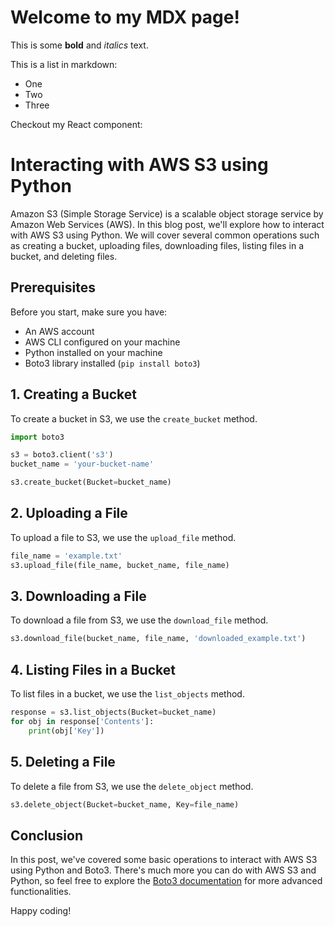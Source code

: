 # Welcome to my MDX page!

This is some **bold** and _italics_ text.

This is a list in markdown:

- One
- Two
- Three

Checkout my React component:

# Interacting with AWS S3 using Python

Amazon S3 (Simple Storage Service) is a scalable object storage service by Amazon Web Services (AWS). In this blog post, we'll explore how to interact with AWS S3 using Python. We will cover several common operations such as creating a bucket, uploading files, downloading files, listing files in a bucket, and deleting files.

## Prerequisites
Before you start, make sure you have:
- An AWS account
- AWS CLI configured on your machine
- Python installed on your machine
- Boto3 library installed (`pip install boto3`)

## 1. Creating a Bucket
To create a bucket in S3, we use the `create_bucket` method.

```python
import boto3

s3 = boto3.client('s3')
bucket_name = 'your-bucket-name'

s3.create_bucket(Bucket=bucket_name)
```

## 2. Uploading a File
To upload a file to S3, we use the `upload_file` method.

```python
file_name = 'example.txt'
s3.upload_file(file_name, bucket_name, file_name)
```

## 3. Downloading a File
To download a file from S3, we use the `download_file` method.

```python
s3.download_file(bucket_name, file_name, 'downloaded_example.txt')
```

## 4. Listing Files in a Bucket
To list files in a bucket, we use the `list_objects` method.

```python
response = s3.list_objects(Bucket=bucket_name)
for obj in response['Contents']:
    print(obj['Key'])
```

## 5. Deleting a File
To delete a file from S3, we use the `delete_object` method.

```python
s3.delete_object(Bucket=bucket_name, Key=file_name)
```

## Conclusion
In this post, we've covered some basic operations to interact with AWS S3 using Python and Boto3. There's much more you can do with AWS S3 and Python, so feel free to explore the [Boto3 documentation](https://boto3.amazonaws.com/v1/documentation/api/latest/index.html) for more advanced functionalities.

Happy coding!

